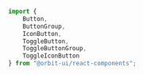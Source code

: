```js dark
import {
    Button,
    ButtonGroup,
    IconButton,
    ToggleButton,
    ToggleButtonGroup,
    ToggleIconButton
} from "@orbit-ui/react-components";
```

